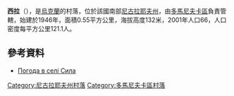 {{coord|47|40|30|N|30|50|9|E|scale:100000|display=title}}

'''西拉'''（{{lang-uk|Сила}}），是[[烏克蘭|烏克蘭]]的村落，位於該國南部[[尼古拉耶夫州|尼古拉耶夫州]]，由[[多馬尼夫卡區|多馬尼夫卡區]]負責管轄，始建於1946年，面積0.55平方公里，海拔高度132米，2001年人口66，人口密度每平方公里121.1人。

==參考資料==
* [http://weather.in.ua/ua/nikolaevskaja/23801 Погода в селі Сила] {{Wayback|url=http://weather.in.ua/ua/nikolaevskaja/23801 |date=20160606223129 }}

[[Category:尼古拉耶夫州村落|Category:尼古拉耶夫州村落]]
[[Category:多馬尼夫卡區村落|Category:多馬尼夫卡區村落]]


{{Mykolaiv-geo-stub}}